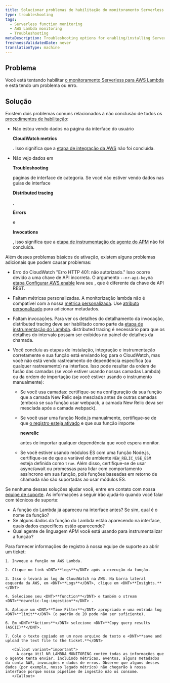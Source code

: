 ```yaml
---
title: Solucionar problemas de habilitação do monitoramento Serverless do AWS Lambda
type: troubleshooting
tags:
  - Serverless function monitoring
  - AWS Lambda monitoring
  - Troubleshooting
metaDescription: Troubleshooting options for enabling/installing Serverless monitoring for AWS Lambda.
freshnessValidatedDate: never
translationType: machine
---
```


## Problema

Você está tentando habilitar [o monitoramento Serverless para AWS Lambda](/docs/serverless-function-monitoring/aws-lambda-monitoring/get-started/introduction-new-relic-monitoring-aws-lambda) e está tendo um problema ou erro.

## Solução

Existem dois problemas comuns relacionados à não conclusão de todos os [procedimentos de habilitação](/docs/serverless-function-monitoring/aws-lambda-monitoring/get-started/enable-new-relic-monitoring-aws-lambda):

* Não estou vendo dados na página da interface do usuário

  <DNT>**CloudWatch metrics**</DNT>

  . Isso significa que a [etapa de integração da AWS](/docs/serverless-function-monitoring/aws-lambda-monitoring/get-started/enable-new-relic-monitoring-aws-lambda#connect-aws) não foi concluída.

* Não vejo dados em

  <DNT>**Troubleshooting**</DNT>

  páginas de interface de categoria. Se você não estiver vendo dados nas guias de interface

  <DNT>**Distributed tracing**</DNT>

  ,

  <DNT>**Errors**</DNT>

  e

  <DNT>**Invocations**</DNT>

  , isso significa que a [etapa de instrumentação de agente do APM](/docs/serverless-function-monitoring/aws-lambda-monitoring/get-started/enable-new-relic-monitoring-aws-lambda#instrument-lambda) não foi concluída.

Além desses problemas básicos de ativação, existem alguns problemas adicionais que podem causar problemas:

* Erro do CloudWatch "Erro HTTP 401: não autorizado." Isso ocorre devido a uma chave de API incorreta. O argumento `--nr-api-key`na [etapa Configurar AWS enable](/docs/serverless-function-monitoring/aws-lambda-monitoring/get-started/enable-new-relic-monitoring-aws-lambda#connect-aws) leva seu <InlinePopover type="userKey"/>, que é diferente da chave de API REST.

* Faltam métricas personalizadas. A monitorização lambda não é compatível com a nossa [métrica personalizada](/docs/agents/manage-apm-agents/agent-data/collect-custom-metrics). Use [atributo personalizado](/docs/agents/manage-apm-agents/agent-data/collect-custom-attributes) para adicionar metadados.

* Faltam invocações. Para ver os detalhes do detalhamento da invocação, distributed tracing deve ser habilitado como parte da [etapa de instrumentação do Lambda](/docs/serverless-function-monitoring/aws-lambda-monitoring/get-started/enable-new-relic-monitoring-aws-lambda#instrument-lambda). distributed tracing é necessário para que os detalhes do intervalo possam ser exibidos no painel de detalhes da chamada.

* Você concluiu as etapas de instalação, integração e instrumentação corretamente e sua função está enviando log para o CloudWatch, mas você não está vendo rastreamento de dependência específica (ou qualquer rastreamento) na interface. Isso pode resultar da ordem de fusão das camadas (se você estiver usando nossas camadas Lambda) ou da ordem de importação (se você estiver usando o instrumento manualmente):

  * Se você usa camadas: certifique-se na configuração da sua função que a camada New Relic seja mesclada antes de outras camadas (embora se sua função usar webpack, a camada New Relic deva ser mesclada após a camada webpack).

  * Se você usar uma função Node.js manualmente, certifique-se de que [o registro esteja ativado](/docs/apm/agents/nodejs-agent/installation-configuration/nodejs-agent-configuration/#logging_config) e que sua função importe

    <DNT>**newrelic**</DNT>

    antes de importar qualquer dependência que você espera monitor.

  * Se você estiver usando módulos ES com uma função Node.js, certifique-se de que a variável de ambiente `NEW_RELIC_USE_ESM` esteja definida como `true`. Além disso, certifique-se de usar async/await ou promessas para lidar com comportamento assíncrono em sua função, pois funções baseadas em retorno de chamada não são suportadas ao usar módulos ES.

Se nenhuma dessas soluções ajudar você, entre em contato com nossa [equipe de suporte](https://support.newrelic.com/). As informações a seguir irão ajudá-lo quando você falar com técnicos de suporte:

* A função do Lambda já apareceu na interface antes? Se sim, qual é o nome da função?
* Se alguns dados da função do Lambda estão aparecendo na interface, quais dados específicos estão aparecendo?
* Qual agente de linguagem APM você está usando para instrumentalizar a função?

<CollapserGroup>
  <Collapser
    id="attach-logs"
    title="Recomendado: anexe seu log do CloudWatch ao ticket"
  >
    Para fornecer informações de registro à nossa equipe de suporte ao abrir um ticket:

    1. Invoque a função no AWS Lambda.

    2. Clique no link <DNT>**logs**</DNT> após a execução da função.

    3. Isso o levará ao log do CloudWatch na AWS. Na barra lateral esquerda da AWS, em <DNT>**Logs**</DNT>, clique em <DNT>**Insights.**</DNT>

    4. Selecione seu <DNT>**function**</DNT> e também o stream <DNT>**newrelic-log-ingestion**</DNT> .

    5. Aplique um <DNT>**Time Filter**</DNT> apropriado e uma entrada log <DNT>**limit**</DNT> (o padrão de 20 pode não ser suficiente).

    6. Em <DNT>**Actions**</DNT> selecione <DNT>**Copy query results (ASCII)**</DNT>.

    7. Cole o texto copiado em um novo arquivo de texto e <DNT>**save and upload the text file to the ticket.**</DNT>

       <Callout variant="important">
         A carga útil NR_LAMBDA_MONITORING contém todas as informações que o agente tenta enviar, incluindo métricas, eventos, alguns metadados da conta AWS, invocações e dados de erros. Observe que alguns desses dados (por exemplo, nosso legado métrico) não chegarão à nossa interface porque nosso pipeline de ingestão não os consome.
       </Callout>
  </Collapser>
</CollapserGroup>